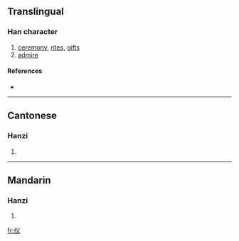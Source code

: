{{also|儀}}
==Translingual==

===Han character===
{{Han char|rn=9|rad=人|as=03|sn=5|four=|canj=人戈大 (OIK), X人戈大 (XOIK)}}

# [[ceremony]], [[rite]]s, [[gift]]s
# [[admire]]

====References====
* {{Han ref|kx=0094.051|hdz=10114.080|uh=4EEA|ud=20202}}

----

==Cantonese==

===Hanzi===
{{yue-hanzi|jyut=|y=yi4|tra=儀}}

# {{defn|Cantonese}}

----

==Mandarin==

===Hanzi===
{{cmn-hanzi|tra=儀|pin=[[yí]] ([[yi2]])|wg=i<sup>2</sup>}}

# {{defn|Mandarin}}

[[fr:仪]]